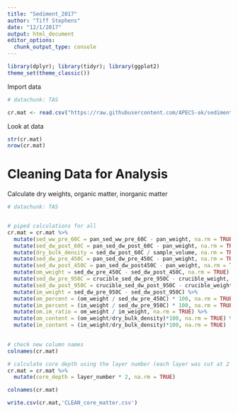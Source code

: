 ```yaml
---
title: "Sediment_2017"
author: "Tiff Stephens"
date: "12/1/2017"
output: html_document
editor_options: 
  chunk_output_type: console
---
```


```r
library(dplyr); library(tidyr); library(ggplot2)
theme_set(theme_classic())
```

Import data
```r
# datachunk: TAS

cr.mat <- read.csv("https://raw.githubusercontent.com/APECS-ak/sediment_2017/master/RAW_core_matter.csv", stringsAsFactors = FALSE, header = TRUE)
```


Look at data
```r
str(cr.mat)
nrow(cr.mat)
```



# Cleaning Data for Analysis

Calculate dry weights, organic matter, inorganic matter
```r
# datachunk: TAS


# piped calculations for all
cr.mat = cr.mat %>% 
  mutate(sed_ww_pre_60C = pan_sed_ww_pre_60C - pan_weight, na.rm = TRUE) %>%
  mutate(sed_dw_post_60C = pan_sed_dw_post_60C - pan_weight, na.rm = TRUE) %>%
  mutate(dry_bulk_density = sed_dw_post_60C / sample_volume, na.rm = TRUE) %>%
  mutate(sed_dw_pre_450C = pan_sed_dw_pre_450C - pan_weight, na.rm = TRUE) %>%
  mutate(sed_dw_post_450C = pan_sed_dw_post450C - pan_weight, na.rm = TRUE) %>%
  mutate(om_weight = sed_dw_pre_450C - sed_dw_post_450C, na.rm = TRUE) %>%
  mutate(sed_dw_pre_950C = crucible_sed_dw_pre_950C - crucible_weight, na.rm = TRUE) %>%
  mutate(sed_dw_post_950C = crucible_sed_dw_post_950C - crucible_weight, na.rm = TRUE) %>%
  mutate(im_weight = sed_dw_pre_950C - sed_dw_post_950C) %>%
  mutate(om_percent = (om_weight / sed_dw_pre_450C) * 100, na.rm = TRUE) %>%
  mutate(im_percent = (im_weight / sed_dw_pre_950C) * 100, na.rm = TRUE) %>%
  mutate(om.im_ratio = om_weight / im_weight, na.rm = TRUE) %>%
  mutate(om_content = (om_weight/dry_bulk_density)*100, na.rm = TRUE) %>%
  mutate(im_content = (im_weight/dry_bulk_density)*100, na.rm = TRUE)
  

# check new column names
colnames(cr.mat)
```

```r
# calculate core depth using the layer number (each layer was cut at 2 cm but adjusted using the compaction coefficient)
cr.mat = cr.mat %>% 
  mutate(core_depth = layer_number * 2, na.rm = TRUE)

colnames(cr.mat)
```



```r
write.csv(cr.mat,'CLEAN_core_matter.csv')
```










